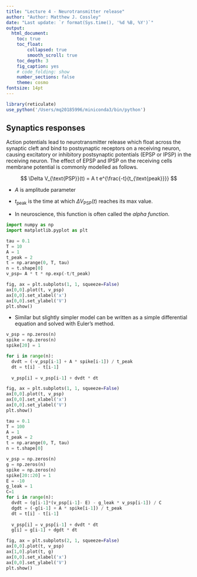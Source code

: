 ```yaml
---
title: "Lecture 4 - Neurotransmitter release"
author: "Author: Matthew J. Cossley"
date: "Last update: `r format(Sys.time(), '%d %B, %Y')`"
output:
  html_document:
    toc: true
    toc_float:
        collapsed: true
        smooth_scroll: true
    toc_depth: 3
    fig_caption: yes
    # code_folding: show
    number_sections: false
    theme: cosmo
fontsize: 14pt
---
```


```r
library(reticulate)
use_python('/Users/mq20185996/miniconda3/bin/python')
```

## Synaptics responses

Action potentials lead to neurotransmitter release which
float across the synaptic cleft and bind to postsynaptic
receptors on a receiving neuron, causing excitatory or
inhibitory postsynaptic potentials (EPSP or IPSP) in the
receiving neuron. The effect of EPSP and IPSP on the
receiving cells membrane potential is commonly modelled as
follows.

$$
\Delta V_{\text{PSP}}(t) =  A t e^{\frac{-t}{t_{\text{peak}}}}
$$

* $A$ is amplitude parameter

* $t_{\text{peak}}$ is the time at which $\Delta
V_{\text{PSP}}(t)$ reaches its max value.

* In neuroscience, this function is often called the *alpha function*.

```python
import numpy as np
import matplotlib.pyplot as plt

tau = 0.1
T = 10
A = 1
t_peak = 2
t = np.arange(0, T, tau)
n = t.shape[0]
v_psp= A * t * np.exp(-t/t_peak)

fig, ax = plt.subplots(1, 1, squeeze=False)
ax[0,0].plot(t, v_psp)
ax[0,0].set_xlabel('x')
ax[0,0].set_ylabel('V')
plt.show()
```

* Similar but slightly simpler model can be written as a
simple differential equation and solved with Euler's method.

```python
v_psp = np.zeros(n)
spike = np.zeros(n)
spike[20] = 1

for i in range(n):
  dvdt = (-v_psp[i-1] + A * spike[i-1]) / t_peak
  dt = t[i] - t[i-1]
  
  v_psp[i] = v_psp[i-1] + dvdt * dt

fig, ax = plt.subplots(1, 1, squeeze=False)
ax[0,0].plot(t, v_psp)
ax[0,0].set_xlabel('x')
ax[0,0].set_ylabel('V')
plt.show()
```


```python
tau = 0.1
T = 100
A = 1
t_peak = 2
t = np.arange(0, T, tau)
n = t.shape[0]

v_psp = np.zeros(n)
g = np.zeros(n)
spike = np.zeros(n)
spike[20::20] = 1
E = -10
g_leak = 1
C=1
for i in range(n):
  dvdt = (g[i-1]*(v_psp[i-1]- E) - g_leak * v_psp[i-1]) / C
  dgdt = (-g[i-1] + A * spike[i-1]) / t_peak
  dt = t[i] - t[i-1]
  
  v_psp[i] = v_psp[i-1] + dvdt * dt
  g[i] = g[i-1] + dgdt * dt

fig, ax = plt.subplots(2, 1, squeeze=False)
ax[0,0].plot(t, v_psp)
ax[1,0].plot(t, g)
ax[0,0].set_xlabel('x')
ax[0,0].set_ylabel('V')
plt.show()
```